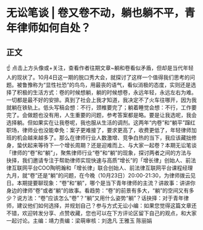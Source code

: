 # 无讼笔谈 | 卷又卷不动，躺也躺不平，青年律师如何自处？
## 正文
☝ 点击上方头像或+关注，查看作者往期文章~躺和卷看似矛盾，但却是当代年轻人的现状了。10月4日这一期的脱口秀大会，就探讨了这样一个值得我们思考的问题。被鲁豫称为“显性社恐”的鸟鸟，用最丧的语气，看似消极的态度，实则还是选择了积极的生活方式：卷的时候想躺，躺的时候想卷，永远年轻，永远左右为难。一切都是最不好的安排。真到了社会上我才知道，我决定不了火车往哪开，因为我就躺在铁轨上。低头写稿会想：不行，颈椎要完了；躺着睡觉会想：不行，工作要完了。会做题也没有用，人生重要的问题，参考答案都是略。要是让我选呢，我会选择躺。但如果实在让我卷呢，我也服从生活的调剂。这两年“内卷”和“躺平”蹿红职场，律师业也没能幸免：案子更难接了，要求更高了，收费更低了，年轻律师加班的机会越来越多了。那么在律师行业人数激增、竞争白热的当下，我应该藏拙修身，蛰伏起来等待下一个增长周期？还是迎难而上、与大家一起卷？本期无讼笔谈「律师的“卷”和“躺”」，聚焦律师行业“卷”和“躺”的现象，探讨两者之间的方法与抉择，我们邀请专注于帮助律师实现快速与高质“增长”的「增长律」创始人、前法律互联网平台COO陶明瀚和「增长律」联合创始人、前法律互联网平台课程经理九月，就“卷”还是“躺”的问题，在今晚（10月23日）20:00-21:30，为律师拨云见日。本期提要聊现象：“卷”和“躺”，哪个是当下青年律师的主流？讲故事：讲讲你身边的律师“卷”或者“躺”的故事。看趋势：“卷”的前景有多大，“躺”的空间又有多少？说方法：“卷”应该怎么“卷”？“躺”又用什么姿势“躺”？话抉择：对于青年律师，建议他们如何选择，并规划自己？参与方式无讼小编：如果您觉得这篇文章还不错，欢迎转发分享、点赞收藏，您也可以在下方评论区留下自己的观点，和大家一起讨论。主编：靖力责编：梁萌审核：刘逸凡 王雅玉 陈丽娟